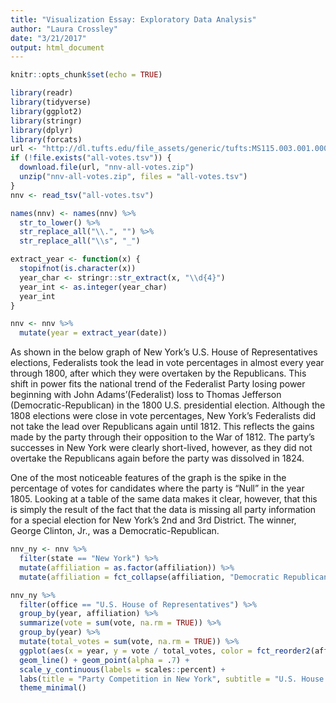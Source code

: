 ```yaml
---
title: "Visualization Essay: Exploratory Data Analysis"
author: "Laura Crossley"
date: "3/21/2017"
output: html_document
---
```


```r
knitr::opts_chunk$set(echo = TRUE)
```
```r
library(readr)
library(tidyverse)
library(ggplot2)
library(stringr)
library(dplyr)
library(forcats)
url <- "http://dl.tufts.edu/file_assets/generic/tufts:MS115.003.001.00001/0"
if (!file.exists("all-votes.tsv")) {
  download.file(url, "nnv-all-votes.zip")
  unzip("nnv-all-votes.zip", files = "all-votes.tsv")
}
nnv <- read_tsv("all-votes.tsv")
```
```r
names(nnv) <- names(nnv) %>% 
  str_to_lower() %>%
  str_replace_all("\\.", "") %>% 
  str_replace_all("\\s", "_")

extract_year <- function(x) {
  stopifnot(is.character(x)) 
  year_char <- stringr::str_extract(x, "\\d{4}") 
  year_int <- as.integer(year_char)
  year_int
}

nnv <- nnv %>%
  mutate(year = extract_year(date))
```


As shown in the below graph of New York's U.S. House of Representatives elections, Federalists took the lead in vote percentages in almost every year through 1800, after which they were overtaken by the Republicans. This shift in power fits the national trend of the Federalist Party losing power beginning with John Adams'(Federalist) loss to Thomas Jefferson (Democratic-Republican) in the 1800 U.S. presidential election. Although the 1808 elections were close in vote percentages, New York's Federalists did not take the lead over Republicans again until 1812. This reflects the gains made by the party through their opposition to the War of 1812. The party's successes in New York were clearly short-lived, however, as they did not overtake the Republicans again before the party was dissolved in 1824.

One of the most noticeable features of the graph is the spike in the percentage of votes for candidates where the party is "Null" in the year 1805. Looking at a table of the same data makes it clear, however, that this is simply the result of the fact that the data is missing all party information for a special election for New York's 2nd and 3rd District. The winner, George Clinton, Jr., was a Democratic-Republican.


```r
nnv_ny <- nnv %>%
  filter(state == "New York") %>%
  mutate(affiliation = as.factor(affiliation)) %>%
  mutate(affiliation = fct_collapse(affiliation, "Democratic Republican" = c("1st Ticket Democratic Republican", "2nd Ticket Democratic Republican"), Administration = c("Administration", "Administration Ticket"), "Anti-Clintonian" = c("Anti-Clinton", "Anti-Clintonian"), "Anti-Federalist" = c("Anti-Federal", "Anti-Federalist", "Anti-Federalist (Republican)"), Clintonian = c("Clinton", "Clintonian", "Clinton Ticket", "Clintonian Ticket"), "Clintonian/Federalist" = c("Clintonian / Federal", "Clintonian/Federal", "Clintonian/Federalist", "Federal / Clintonian", "Federal/Clintonian", "Federalist/Clintonian"), "Federalist" = c("Federalist", "Federal", "Federalists"), "Democrat" = c("Democrat", "Democratic"), "Independent/Federalist" = c("Indepedent/Federalist", "Independent/Federalist"), "King Caucus" = c("King Caucus", "King Caucus Ticket"), "Null" = c("null", "nul", "Others"), Lewisite = c("Lewisite", "Lewis Ticket"), "People's" = c("People's Candidate", "People's Ticket", "The People's Ticket"), Union = c("Union", "Union of Parties"), Republican = c("Republican", "Republicans")))

nnv_ny %>%
  filter(office == "U.S. House of Representatives") %>%
  group_by(year, affiliation) %>%
  summarize(vote = sum(vote, na.rm = TRUE)) %>%
  group_by(year) %>%
  mutate(total_votes = sum(vote, na.rm = TRUE)) %>%
  ggplot(aes(x = year, y = vote / total_votes, color = fct_reorder2(affiliation, year, vote))) +
  geom_line() + geom_point(alpha = .7) +
  scale_y_continuous(labels = scales::percent) +
  labs(title = "Party Competition in New York", subtitle = "U.S. House of Representatives Elections, 1789-1824", x = NULL, y = "Percentage of Vote", color = "Party") +
  theme_minimal()
```


 
